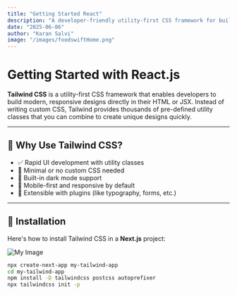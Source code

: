 ```yaml
---
title: "Getting Started React"
description: "A developer-friendly utility-first CSS framework for building modern, responsive UIs rapidly."
date: "2025-06-06"
author: "Karan Salvi"
image: "/images/foodswiftHome.png"
---
```


# Getting Started with React.js

**Tailwind CSS** is a utility-first CSS framework that enables developers to build modern, responsive designs directly in their HTML or JSX. Instead of writing custom CSS, Tailwind provides thousands of pre-defined utility classes that you can combine to create unique designs quickly.

---

## 🚀 Why Use Tailwind CSS?

- ✅ Rapid UI development with utility classes
- 🎨 Minimal or no custom CSS needed
- 🌙 Built-in dark mode support
- 📱 Mobile-first and responsive by default
- 🔌 Extensible with plugins (like typography, forms, etc.)

---

## 🔧 Installation

Here's how to install Tailwind CSS in a **Next.js** project:

![My Image](/images/foodswiftHome.png)

```bash
npx create-next-app my-tailwind-app
cd my-tailwind-app
npm install -D tailwindcss postcss autoprefixer
npx tailwindcss init -p
```
